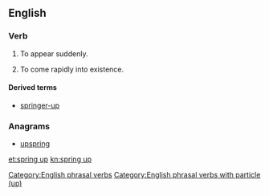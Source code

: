 ==English==

===Verb===
{{en-verb|springs up|springing up|sprang up|springing up}}

# {{intransitive}} To appear suddenly.
# {{intransitive|figuratively}} To come rapidly into existence.

====Derived terms====
* [[springer-up]]

===Anagrams===
* [[upspring#English|upspring]]

[[Category:English phrasal verbs]]
[[Category:English phrasal verbs with particle (up)]]
[[et:spring up]]
[[kn:spring up]]